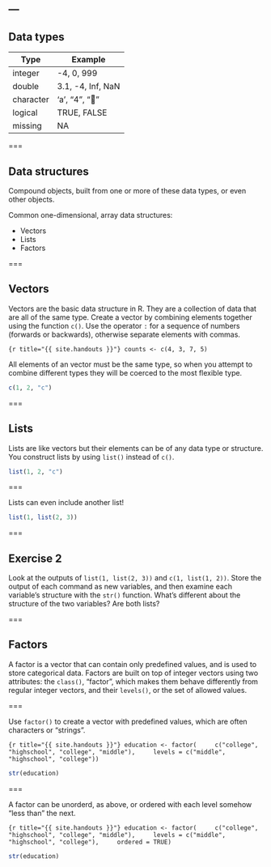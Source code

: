 ---
---

## Data types

| Type      | Example           |
|-----------+-------------------|
| integer   | -4, 0, 999        |
| double    | 3.1, -4, Inf, NaN |
| character | 'a', "4", "👏"     |
| logical   | TRUE, FALSE       |
| missing   | NA                |

===

## Data structures

Compound objects, built from one or more of these data types, or even other objects.

Common one-dimensional, array data structures:

- Vectors
- Lists
- Factors

===

## Vectors

Vectors are the basic data structure in R. They are a collection of data that are all of the same type. Create a vector by combining elements together using the function `c()`. Use the operator `:` for a sequence of numbers (forwards or backwards), otherwise separate elements with commas. 

```{r title="{{ site.handouts }}"}
counts <- c(4, 3, 7, 5)
```

All elements of an vector must be the same type, so when you attempt to combine different types they will be coerced to the most flexible type. 

```r
c(1, 2, "c")
```

===

## Lists

Lists are like vectors but their elements can be of any data type or structure. You construct lists by using `list()` instead of `c()`. 

```r
list(1, 2, "c")
```

===

Lists can even include another list! 

```r
list(1, list(2, 3))
```

===

## Exercise 2

Look at the outputs of `list(1, list(2, 3))` and `c(1, list(1, 2))`. Store the output of each command as new variables, and then examine each variable's structure with the `str()` function. What's different about the structure of the two variables? Are both lists?

===

## Factors

A factor is a vector that can contain only predefined values, and is used to store categorical data. Factors are built on top of integer vectors using two attributes: the `class()`, “factor”, which makes them behave differently from regular integer vectors, and their `levels()`, or the set of allowed values. 

===

Use `factor()` to create a vector with predefined values, which are often characters or "strings".

```{r title="{{ site.handouts }}"}
education <- factor(
    c("college", "highschool", "college", "middle"),
    levels = c("middle", "highschool", "college"))
```

```r
str(education)
```

===

A factor can be unorderd, as above, or ordered with each level somehow "less than" the next.

```{r title="{{ site.handouts }}"}
education <- factor(
    c("college", "highschool", "college", "middle"),
    levels = c("middle", "highschool", "college"),
    ordered = TRUE)
```

```r
str(education)
```
